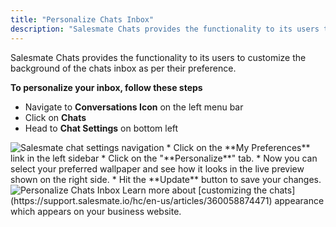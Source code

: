 ```yaml
---
title: "Personalize Chats Inbox"
description: "Salesmate Chats provides the functionality to its users to customize the background of the chats inbox as per their preference...."
---
```


Salesmate Chats provides the functionality to its users to customize the background of the chats inbox as per their preference.

**To personalize your inbox, follow these steps**

*   Navigate to **Conversations Icon** on the left menu bar
*   Click on **Chats**
*   Head to **Chat Settings** on bottom left

<img src="https://support.salesmate.io/hc/article_attachments/31704243222809" alt="Salesmate chat settings navigation" />
*   Click on the **My Preferences** link in the left sidebar
*   Click on the "**Personalize**" tab.
*   Now you can select your preferred wallpaper and see how it looks in the live preview shown on the right side.
*   Hit the **Update** button to save your changes.

<img src="https://support.salesmate.io/hc/article_attachments/31704243248793" alt="Personalize Chats Inbox" />
Learn more about [customizing the chats](https://support.salesmate.io/hc/en-us/articles/360058874471) appearance which appears on your business website.
